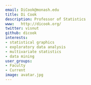 ```yaml
---
email: DiCook@monash.edu
title: Di Cook
description: Professor of Statistics
www:   http://dicook.org/
twitter: visnut
github: dicook
interests:
- statistical graphics
- exploratory data analysis
- multivariate statistics
- data mining
user_groups:
- Faculty
- Current
image: avatar.jpg
---
```

